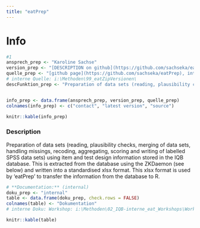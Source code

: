 ```yaml
---
title: "eatPrep"
---
```


# Info

```r
#1
ansprech_prep <- "Karoline Sachse"
version_prep <- "[DESCRIPTION on github](https://github.com/sachseka/eatPrep/blob/master/DESCRIPTION)"
quelle_prep <- "[github page](https://github.com/sachseka/eatPrep), intern"
# interne Quelle: i:\Methoden\99_eatZipVersionen\
descFunktion_prep <- "Preparation of data sets (reading, plausibility checks, merging of data sets, handling missings, recoding, aggregating, scoring and writing of labelled SPSS data sets) using item and test design information stored in the IQB database. This is extracted from the database using the ZKDaemon (see below) and written into a standardised xlsx format. This xlsx format is used by 'eatPrep' to transfer the information from the database to R."


info_prep <- data.frame(ansprech_prep, version_prep, quelle_prep)
colnames(info_prep) <- c("contact", "latest version", "source")

knitr::kable(info_prep)
```

### Description

Preparation of data sets (reading, plausibility checks, merging of data sets, handling missings, recoding, aggregating, scoring and writing of labelled SPSS data sets) using item and test design information stored in the IQB database. This is extracted from the database using the ZKDaemon (see below) and written into a standardised xlsx format. This xlsx format is used by 'eatPrep' to transfer the information from the database to R.


```r
# **Documentation:** (internal)
doku_prep <- "internal"
table <- data.frame(doku_prep, check.rows = FALSE)
colnames(table) <- "Dokumentation"
# interne Doku: Workshop: i:\Methoden\02_IQB-interne_eat_Workshops\Workshop_eat_Dez2016\02_eatPrep\

knitr::kable(table)
```
